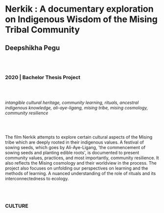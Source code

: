 # Nerkik : A documentary exploration on Indigenous Wisdom of the Mising Tribal Community
## Deepshikha Pegu

<br/><br/>

### 2020 | Bachelor Thesis Project

<br/><br/>

*intangible cultural heritage, community learning, rituals, ancestral indigenous knowledge, ali-aye-ligang, mising tribe,  mising cosmology, community resilience*

<br/><br/>

The film Nerkik attempts to explore certain cultural aspects of the Mising tribe which are deeply rooted in their indigenous values. A festival of sowing seeds, which goes by Ali-Aye-Ligang, 'the commencement of sowing seeds and planting edible roots', is documented to present community values, practices, and most importantly, community resilience. It also reflects the Mising cosmology and their worldview in the process. 
The project also focuses on unfolding our perspectives on learning and the methods of learning. A nuanced understanding of the role of rituals and its interconnectedness to ecology.

<br/><br/>

### CULTURE
